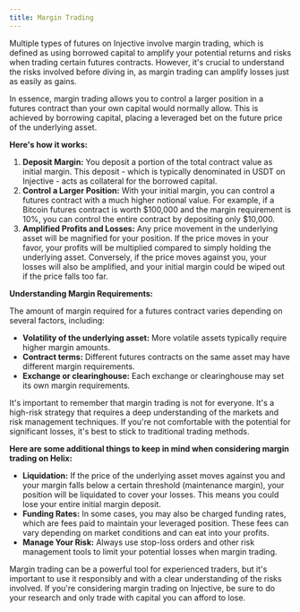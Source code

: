 ```yaml
---
title: Margin Trading
---
```


Multiple types of futures on Injective involve margin trading, which is defined as using borrowed capital to amplify your potential returns and risks when trading certain futures contracts. However, it's crucial to understand the risks involved before diving in, as margin trading can amplify losses just as easily as gains.

In essence, margin trading allows you to control a larger position in a futures contract than your own capital would normally allow. This is achieved by borrowing capital, placing a leveraged bet on the future price of the underlying asset.

**Here's how it works:**

1. **Deposit Margin:** You deposit a portion of the total contract value as initial margin. This deposit - which is typically denominated in USDT on Injective - acts as collateral for the borrowed capital.
2. **Control a Larger Position:** With your initial margin, you can control a futures contract with a much higher notional value. For example, if a Bitcoin futures contract is worth $100,000 and the margin requirement is 10%, you can control the entire contract by depositing only $10,000.
3. **Amplified Profits and Losses:** Any price movement in the underlying asset will be magnified for your position. If the price moves in your favor, your profits will be multiplied compared to simply holding the underlying asset. Conversely, if the price moves against you, your losses will also be amplified, and your initial margin could be wiped out if the price falls too far.

**Understanding Margin Requirements:**

The amount of margin required for a futures contract varies depending on several factors, including:

* **Volatility of the underlying asset:** More volatile assets typically require higher margin amounts.
* **Contract terms:** Different futures contracts on the same asset may have different margin requirements.
* **Exchange or clearinghouse:** Each exchange or clearinghouse may set its own margin requirements.

It's important to remember that margin trading is not for everyone. It's a high-risk strategy that requires a deep understanding of the markets and risk management techniques. If you're not comfortable with the potential for significant losses, it's best to stick to traditional trading methods.

**Here are some additional things to keep in mind when considering margin trading on Helix:**

* **Liquidation:** If the price of the underlying asset moves against you and your margin falls below a certain threshold (maintenance margin), your position will be liquidated to cover your losses. This means you could lose your entire initial margin deposit.
* **Funding Rates:** In some cases, you may also be charged funding rates, which are fees paid to maintain your leveraged position. These fees can vary depending on market conditions and can eat into your profits.
* **Manage Your Risk:** Always use stop-loss orders and other risk management tools to limit your potential losses when margin trading.

Margin trading can be a powerful tool for experienced traders, but it's important to use it responsibly and with a clear understanding of the risks involved. If you're considering margin trading on Injective, be sure to do your research and only trade with capital you can afford to lose.

